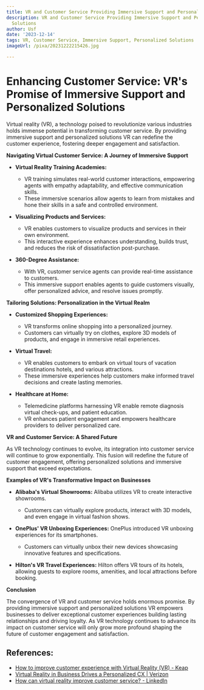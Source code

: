 ```yaml
---
title: VR and Customer Service Providing Immersive Support and Personalized Solutions
description: VR and Customer Service Providing Immersive Support and Personalized
  Solutions
author: Usf
date: '2023-12-14'
tags: VR, Customer Service, Immersive Support, Personalized Solutions
imageUrl: /pixa/20231222215426.jpg

---
```

# Enhancing Customer Service:  VR's Promise of  Immersive Support and Personalized Solutions

Virtual reality (VR), a technology poised  to revolutionize various industries holds immense potential in transforming customer  service. By providing immersive support and personalized solutions VR can redefine  the customer experience, fostering deeper  engagement and satisfaction.

**Navigating Virtual Customer Service: A Journey  of  Immersive Support**

* **Virtual Reality Training Academies:**
  - VR training simulates real-world customer interactions, empowering agents with  empathy  adaptability, and effective communication skills.
  - These immersive scenarios allow agents to learn from mistakes and hone their  skills in a safe and controlled environment.

* **Visualizing Products and Services:**
   - VR enables  customers to visualize products and services  in their  own environment.
  - This interactive  experience  enhances understanding, builds trust,  and reduces  the risk  of  dissatisfaction post-purchase.

* **360-Degree Assistance:**
  - With VR, customer service agents  can provide real-time assistance to  customers.
  - This immersive support enables agents to guide customers visually,  offer personalized advice, and resolve issues promptly.

**Tailoring Solutions: Personalization in the Virtual Realm**

* **Customized Shopping Experiences:**
  - VR transforms online shopping into a personalized journey.
  - Customers  can virtually  try on clothes, explore 3D models of products, and engage in immersive retail experiences.

* **Virtual  Travel:**
  - VR enables customers to embark on virtual tours of vacation destinations hotels, and various attractions.
  - These immersive experiences help customers  make informed  travel decisions  and create lasting memories.

* **Healthcare at Home:**
  - Telemedicine platforms harnessing  VR enable remote diagnosis virtual check-ups, and patient education.
  - VR enhances patient engagement and empowers healthcare providers to deliver personalized  care.

**VR and Customer Service: A Shared Future**

As VR technology continues to evolve,  its integration into customer service will continue to grow exponentially.  This  fusion will redefine the future of customer engagement, offering  personalized solutions and immersive support that exceed expectations.

**Examples of VR's Transformative Impact on Businesses**

* **Alibaba's Virtual  Showrooms:** Alibaba utilizes VR to create interactive showrooms.
  - Customers can virtually explore products, interact with 3D models, and even engage in virtual fashion shows.

* **OnePlus' VR Unboxing Experiences:** OnePlus introduced VR unboxing experiences for its smartphones.
  - Customers can virtually unbox  their new devices showcasing innovative features and specifications.

* **Hilton's VR Travel Experiences:** Hilton offers VR tours of its hotels,  allowing guests to explore rooms, amenities, and local attractions before booking.

**Conclusion**

The convergence of VR  and customer service holds enormous  promise. By providing immersive support and personalized solutions VR empowers businesses to  deliver exceptional customer experiences building lasting relationships and driving loyalty. As VR technology continues to advance its impact on customer service will  only grow more  profound shaping the future of customer engagement and satisfaction.

## References:
- [How to improve customer experience with Virtual Reality (VR) - Keap](https://keap.com/business-success-blog/customer-service/customer-experience/how-to-use-vr-for-customer-experience)
- [Virtual Reality in Business Drives a Personalized CX | Verizon](https://www.verizon.com/business/resources/articles/virtual-reality-in-business-drives-a-personalized-cx/)
- [How can virtual reality improve customer service? - LinkedIn](https://www.linkedin.com/advice/1/how-can-virtual-reality-improve-customer-service)
